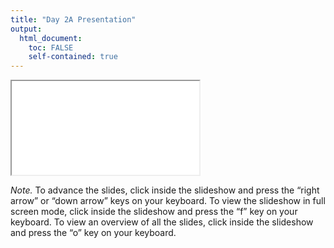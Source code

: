 ```yaml
---
title: "Day 2A Presentation"
output: 
  html_document:
    toc: FALSE
    self-contained: true
---
```


<iframe class="slide-deck" src="slides/slides_2a.html" title="Day 2A Presentation"></iframe>

*Note.* To advance the slides, click inside the slideshow and press the "right arrow" or "down arrow" keys on your keyboard. To view the slideshow in full screen mode, click inside the slideshow and press the "f" key on your keyboard. To view an overview of all the slides, click inside the slideshow and press the "o" key on your keyboard.
